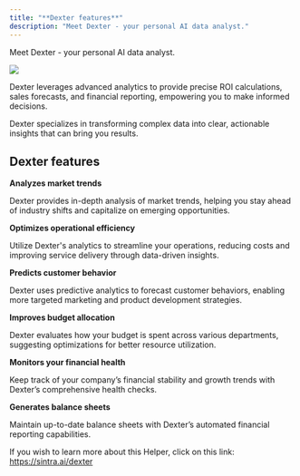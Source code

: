 ```yaml
---
title: "**Dexter features**"
description: "Meet Dexter - your personal AI data analyst."
---
```


Meet Dexter - your personal AI data analyst. 

![](https://downloads.intercomcdn.com/i/o/1114401225/b99ee0c66ec5562102f534d2/image.png?expires=1754573400&signature=a407017401354122e30b2e82fb826bd0fdec49613075961548ae18d0492ea436&req=dSEmEs1%2BnINdXPMW1HO4zXkobEf0BQYat80PBJoA6a6Pju7tbe0oZWKVXu8T%0AQXXR%0A)

Dexter leverages advanced analytics to provide precise ROI calculations, sales forecasts, and financial reporting, empowering you to make informed decisions.

Dexter specializes in transforming complex data into clear, actionable insights that can bring you results.

## **Dexter features**

**Analyzes market trends**

Dexter provides in-depth analysis of market trends, helping you stay ahead of industry shifts and capitalize on emerging opportunities.

**Optimizes operational efficiency**

Utilize Dexter's analytics to streamline your operations, reducing costs and improving service delivery through data-driven insights.

**Predicts customer behavior**

Dexter uses predictive analytics to forecast customer behaviors, enabling more targeted marketing and product development strategies.

**Improves budget allocation**

Dexter evaluates how your budget is spent across various departments, suggesting optimizations for better resource utilization.

**Monitors your financial health**

Keep track of your company’s financial stability and growth trends with Dexter’s comprehensive health checks.

**Generates balance sheets**

Maintain up-to-date balance sheets with Dexter’s automated financial reporting capabilities.

If you wish to learn more about this Helper, click on this link: <https://sintra.ai/dexter>